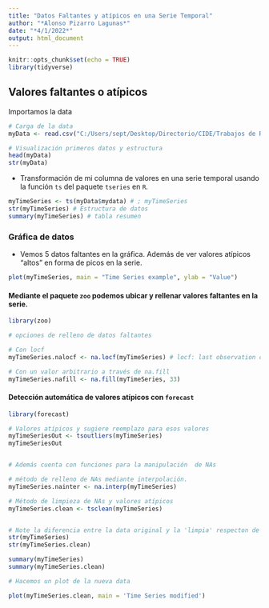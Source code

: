 ```yaml
---
title: "Datos Faltantes y atípicos en una Serie Temporal"
author: "*Alonso Pizarro Lagunas*"
date: "*4/1/2022*"
output: html_document
---
```



```r
knitr::opts_chunk$set(echo = TRUE)
library(tidyverse)
```

## Valores faltantes o atípicos 

Importamos la data
```r
# Carga de la data
myData <- read.csv("C:/Users/sept/Desktop/Directorio/CIDE/Trabajos de R/CursoSeriesTemporales/DataSets/Rmissing.csv")

# Visualización primeros datos y estructura
head(myData)
str(myData)
```



  - Transformación de mi columna de valores en una serie temporal usando la función `ts` del paquete `tseries` en `R`.
```r

myTimeSeries <- ts(myData$mydata) # ; myTimeSeries
str(myTimeSeries) # Estructura de datos
summary(myTimeSeries) # tabla resumen
```


### Gráfica de datos

  - Vemos 5 datos faltantes en la gráfica. Además de ver valores atípicos "altos" en forma de picos en la serie.

```r

plot(myTimeSeries, main = "Time Series example", ylab = "Value")
```


#### Mediante el paquete `zoo` podemos ubicar y rellenar valores faltantes en la serie.

```r
library(zoo)

# opciones de relleno de datos faltantes

# Con locf
myTimeSeries.nalocf <- na.locf(myTimeSeries) # locf: last observation carried forward (copia la última observación antes del na)

# Con un valor arbitrario a través de na.fill
myTimeSeries.nafill <- na.fill(myTimeSeries, 33)
```


#### Detección automática de valores atípicos con `forecast`

```r
library(forecast)

# Valores atípicos y sugiere reemplazo para esos valores 
myTimeSeriesOut <- tsoutliers(myTimeSeries)
myTimeSeriesOut


# Además cuenta con funciones para la manipulación  de NAs 

# método de relleno de NAs mediante interpolación.
myTimeSeries.nainter <- na.interp(myTimeSeries) 

# Método de limpieza de NAs y valores atípicos 
myTimeSeries.clean <- tsclean(myTimeSeries)


# Note la diferencia entre la data original y la 'limpia' respecton de valores atípicos y Na´s
str(myTimeSeries)
str(myTimeSeries.clean)

summary(myTimeSeries)
summary(myTimeSeries.clean)

# Hacemos un plot de la nueva data

plot(myTimeSeries.clean, main = 'Time Series modified')

```




